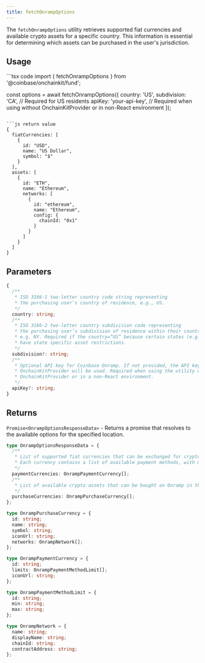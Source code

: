 ```yaml
---
title: fetchOnrampOptions
---
```


The `fetchOnrampOptions` utility retrieves supported fiat currencies and available crypto assets for a specific country. This information is essential for determining which assets can be purchased in the user's jurisdiction.

## Usage

<CodeGroup>
```tsx code
import { fetchOnrampOptions } from '@coinbase/onchainkit/fund';

const options = await fetchOnrampOptions({
country: 'US',
subdivision: 'CA', // Required for US residents
apiKey: 'your-api-key', // Required when using without OnchainKitProvider or in non-React environment
});

````

```js return value
{
  fiatCurrencies: [
    {
      id: "USD",
      name: "US Dollar",
      symbol: "$"
    }
  ],
  assets: [
    {
      id: "ETH",
      name: "Ethereum",
      networks: [
        {
          id: "ethereum",
          name: "Ethereum",
          config: {
            chainId: "0x1"
          }
        }
      ]
    }
  ]
}
````

</CodeGroup>

## Parameters

```typescript
{
  /**
   * ISO 3166-1 two-letter country code string representing
   * the purchasing user’s country of residence, e.g., US.
   */
  country: string;
  /**
   * ISO 3166-2 two-letter country subdivision code representing
   * the purchasing user’s subdivision of residence within their country,
   * e.g. NY. Required if the country=“US” because certain states (e.g., NY)
   * have state specific asset restrictions.
   */
  subdivision?: string;
  /**
   * Optional API key for Coinbase Onramp. If not provided, the API key from
   * OnchainKitProvider will be used. Required when using the utility without
   * OnchainKitProvider or in a non-React environment.
   */
  apiKey?: string;
}
```

## Returns

`Promise<OnrampOptionsResponseData>` - Returns a promise that resolves to the available options for the specified location.

```typescript
type OnrampOptionsResponseData = {
  /**
   * List of supported fiat currencies that can be exchanged for crypto on Onramp in the given location.
   * Each currency contains a list of available payment methods, with min and max transaction limits for that currency.
   */
  paymentCurrencies: OnrampPaymentCurrency[];
  /**
   * List of available crypto assets that can be bought on Onramp in the given location.
   */
  purchaseCurrencies: OnrampPurchaseCurrency[];
};

type OnrampPurchaseCurrency = {
  id: string;
  name: string;
  symbol: string;
  iconUrl: string;
  networks: OnrampNetwork[];
};

type OnrampPaymentCurrency = {
  id: string;
  limits: OnrampPaymentMethodLimit[];
  iconUrl: string;
};

type OnrampPaymentMethodLimit = {
  id: string;
  min: string;
  max: string;
};

type OnrampNetwork = {
  name: string;
  displayName: string;
  chainId: string;
  contractAddress: string;
};
```
